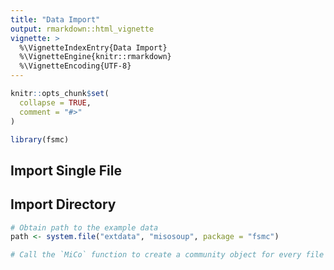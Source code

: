 ```yaml
---
title: "Data Import"
output: rmarkdown::html_vignette
vignette: >
  %\VignetteIndexEntry{Data Import}
  %\VignetteEngine{knitr::rmarkdown}
  %\VignetteEncoding{UTF-8}
---
```


```r
knitr::opts_chunk$set(
  collapse = TRUE,
  comment = "#>"
)
```

```r
library(fsmc)
```

## Import Single File



## Import Directory

```r
# Obtain path to the example data
path <- system.file("extdata", "misosoup", package = "fsmc")

# Call the `MiCo` function to create a community object for every file in the directory
```
